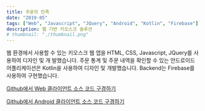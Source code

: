 ```yaml
---
title: 주문의 민족
date: "2019-05"
tags: ["Web", "Javascript", "JQuery", "Android", "Kotlin", "Firebase"]
description: 웹 기반 키오스크 솔루션
# thumbnail: "./thumbnail.png"
---
```


웹 환경에서 사용할 수 있는 키오스크 웹 앱을 HTML, CSS, Javascript, JQuery를 사용하여 디자인 및 개
발했습니다. 주문 통계 및 주문 내역을 확인할 수 있는 안드로이드 어플리케이션은 Kotlin을 사용하여 디자인
및 개발했습니다. Backend는 Firebase를 사용하여 구현했습니다.

[Github에서 Web 클라이언트 소스 코드 구경하기](https://github.com/sterdsterd/order-web)

[Github에서 Android 클라이언트 소스 코드 구경하기](https://github.com/sterdsterd/order-app)
